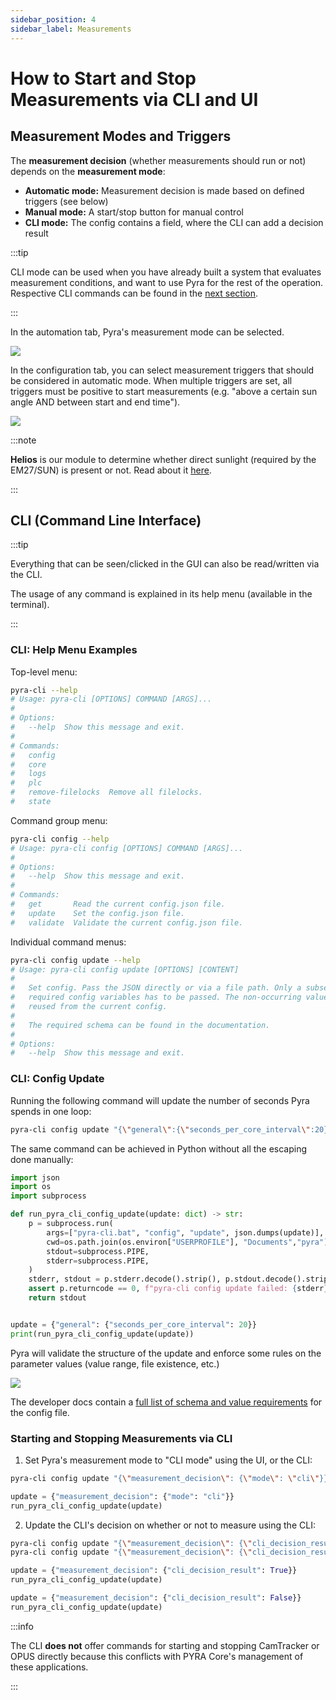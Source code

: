 ```yaml
---
sidebar_position: 4
sidebar_label: Measurements
---
```


# How to Start and Stop Measurements via CLI and UI

## Measurement Modes and Triggers

The **measurement decision** (whether measurements should run or not) depends on the **measurement mode**:

-   **Automatic mode:** Measurement decision is made based on defined triggers (see below)
-   **Manual mode:** A start/stop button for manual control
-   **CLI mode:** The config contains a field, where the CLI can add a decision result

:::tip

CLI mode can be used when you have already built a system that evaluates measurement conditions, and want to use Pyra for the rest of the operation. Respective CLI commands can be found in the [next section](#cli-command-line-interface).

:::

In the automation tab, Pyra's measurement mode can be selected.

<img src='/img/docs/measurement-modes.png' className='tw-rounded-lg tw-mb-4' />

In the configuration tab, you can select measurement triggers that should be considered in automatic mode. When multiple triggers are set, all triggers must be positive to start measurements (e.g. "above a certain sun angle AND between start and end time").

<img src='/img/docs/triggers-config.png' className='tw-rounded-lg tw-mb-4' />

:::note

**Helios** is our module to determine whether direct sunlight (required by the EM27/SUN) is present or not. Read about it [here](/docs/user-guide/tum-plc-and-helios).

:::

## CLI (Command Line Interface)

:::tip

Everything that can be seen/clicked in the GUI can also be read/written via the CLI.

The usage of any command is explained in its help menu (available in the terminal).

:::

### CLI: Help Menu Examples

Top-level menu:

```bash
pyra-cli --help
# Usage: pyra-cli [OPTIONS] COMMAND [ARGS]...
#
# Options:
#   --help  Show this message and exit.
#
# Commands:
#   config
#   core
#   logs
#   plc
#   remove-filelocks  Remove all filelocks.
#   state
```

Command group menu:

```bash
pyra-cli config --help
# Usage: pyra-cli config [OPTIONS] COMMAND [ARGS]...
#
# Options:
#   --help  Show this message and exit.
#
# Commands:
#   get       Read the current config.json file.
#   update    Set the config.json file.
#   validate  Validate the current config.json file.
```

Individual command menus:

```bash
pyra-cli config update --help
# Usage: pyra-cli config update [OPTIONS] [CONTENT]
#
#   Set config. Pass the JSON directly or via a file path. Only a subset of the
#   required config variables has to be passed. The non-occurring values will be
#   reused from the current config.
#
#   The required schema can be found in the documentation.
#
# Options:
#   --help  Show this message and exit.
```

### CLI: Config Update

Running the following command will update the number of seconds Pyra spends in one loop:

```bash
pyra-cli config update "{\"general\":{\"seconds_per_core_interval\":20}}\"
```

The same command can be achieved in Python without all the escaping done manually:

```python
import json
import os
import subprocess

def run_pyra_cli_config_update(update: dict) -> str:
    p = subprocess.run(
        args=["pyra-cli.bat", "config", "update", json.dumps(update)],
        cwd=os.path.join(os.environ["USERPROFILE"], "Documents","pyra"),
        stdout=subprocess.PIPE,
        stderr=subprocess.PIPE,
    )
    stderr, stdout = p.stderr.decode().strip(), p.stdout.decode().strip()
    assert p.returncode == 0, f"pyra-cli config update failed: {stderr}"
    return stdout


update = {"general": {"seconds_per_core_interval": 20}}
print(run_pyra_cli_config_update(update))
```

Pyra will validate the structure of the update and enforce some rules on the parameter values (value range, file existence, etc.)

<img
    src='/img/docs/cli-config-update-example.png'
    className='tw-rounded tw-mb-4'
/>

The developer docs contain a [full list of schema and value requirements](/docs/developer-guide/internal-interfaces) for the config file.

### Starting and Stopping Measurements via CLI

1. Set Pyra's measurement mode to "CLI mode" using the UI, or the CLI:

```bash
pyra-cli config update "{\"measurement_decision\": {\"mode\": \"cli\"}}"
```

```python
update = {"measurement_decision": {"mode": "cli"}}
run_pyra_cli_config_update(update)
```

2. Update the CLI's decision on whether or not to measure using the CLI:

```bash
pyra-cli config update "{\"measurement_decision\": {\"cli_decision_result\": true}}"
pyra-cli config update "{\"measurement_decision\": {\"cli_decision_result\": false}}"
```

```python
update = {"measurement_decision": {"cli_decision_result": True}}
run_pyra_cli_config_update(update)

update = {"measurement_decision": {"cli_decision_result": False}}
run_pyra_cli_config_update(update)
```

:::info

The CLI **does not** offer commands for starting and stopping CamTracker or OPUS directly because this conflicts with PYRA Core's management of these applications.

:::
